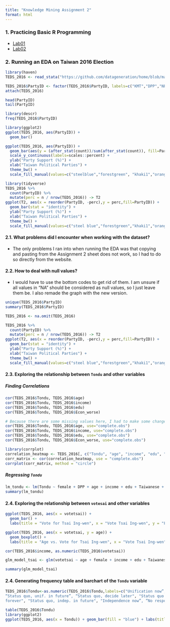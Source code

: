 ```yaml
---
title: "Knowledge Mining Assignment 2"
format: html
---
```


### 1. Practicing Basic R Programming

-   [Lab01](Lab01.qmd)
-   [Lab02](Lab02.qmd)

### 2. Running an EDA on Taiwan 2016 Election

```r
library(haven) 
TEDS_2016 <- read_stata("https://github.com/datageneration/home/blob/master/DataProgramming/data/TEDS_2016.dta?raw=true")

TEDS_2016$PartyID <- factor(TEDS_2016$PartyID, labels=c("KMT","DPP","NP","PFP", "TSU", "NPP","NA"))
attach(TEDS_2016)
```

```r
head(PartyID)
tail(PartyID)

library(descr)
freq(TEDS_2016$PartyID)

library(ggplot2)
ggplot(TEDS_2016, aes(PartyID)) + 
  geom_bar()

ggplot(TEDS_2016, aes(PartyID)) + 
  geom_bar(aes(y = (after_stat(count))/sum(after_stat(count)), fill=PartyID)) + 
  scale_y_continuous(labels=scales::percent) +
  ylab("Party Support (%)") + 
  xlab("Taiwan Political Parties") +
  theme_bw() +
  scale_fill_manual(values=c("steelblue","forestgreen", "khaki1","orange","goldenrod","yellow","grey"))
```

```r
library(tidyverse)
TEDS_2016 %>% 
  count(PartyID) %>% 
  mutate(perc = n / nrow(TEDS_2016)) -> T2
ggplot(T2, aes(x = reorder(PartyID, -perc),y = perc,fill=PartyID)) + 
  geom_bar(stat = "identity") +
  ylab("Party Support (%)") + 
  xlab("Taiwan Political Parties") +
  theme_bw() +
  scale_fill_manual(values=c("steel blue","forestgreen","khaki1","orange","goldenrod","yellow","grey"))
```

#### 2.1. What problems did I encounter when working with the dataset?

-   The only problems I ran into when running the EDA was that copying and pasting from the Assignment 2 sheet does not work, so I had to do so directly from the website.

#### 2.2. How to deal with null values?

-   I would have to use the bottom codes to get rid of them. I am unsure if all values in "NA" should be considered as null values, so I just leave them be. I also remade the graph with the new version.

```r
unique(TEDS_2016$PartyID)
summary(TEDS_2016$PartyID)

TEDS_2016 <- na.omit(TEDS_2016)

TEDS_2016 %>% 
  count(PartyID) %>% 
  mutate(perc = n / nrow(TEDS_2016)) -> T2
ggplot(T2, aes(x = reorder(PartyID, -perc),y = perc,fill=PartyID)) + 
  geom_bar(stat = "identity") +
  ylab("Party Support (%)") + 
  xlab("Taiwan Political Parties") +
  theme_bw() +
  scale_fill_manual(values=c("steel blue","forestgreen","khaki1","orange","goldenrod","yellow","grey"))
```

#### 2.3. Exploring the relationship between `Tondu` and other variables

##### Finding Correlations

```r
cor(TEDS_2016$Tondu, TEDS_2016$age) 
cor(TEDS_2016$Tondu, TEDS_2016$income)
cor(TEDS_2016$Tondu, TEDS_2016$edu) 
cor(TEDS_2016$Tondu, TEDS_2016$Econ_worse)

# Because there are some missing values here, I had to make some changes to the code.
cor(TEDS_2016$Tondu, TEDS_2016$age, use="complete.obs") 
cor(TEDS_2016$Tondu, TEDS_2016$income, use="complete.obs")
cor(TEDS_2016$Tondu, TEDS_2016$edu, use="complete.obs") 
cor(TEDS_2016$Tondu, TEDS_2016$Econ_worse, use="complete.obs")

library(corrplot)
correlation_heatmap <- TEDS_2016[, c("Tondu", "age", "income", "edu", "Econ_worse")]
corr_matrix <- cor(correlation_heatmap, use = "complete.obs")
corrplot(corr_matrix, method = "circle")
```

##### Regressing `Tondu`

```r
lm_tondu <- lm(Tondu ~ female + DPP + age + income + edu + Taiwanese + Econ_worse, data = TEDS_2016)
summary(lm_tondu)
```

#### 2.4. Exploring the relationship between `votesai` and other variables

```r
ggplot(TEDS_2016, aes(x = votetsai)) +
  geom_bar() +
  labs(title = "Vote for Tsai Ing-wen", x = "Vote Tsai Ing-wen", y = "Frequency")

ggplot(TEDS_2016, aes(x = votetsai, y = age)) +
  geom_boxplot() +
  labs(title = "Age vs. Vote for Tsai Ing-wen", x = "Vote Tsai Ing-wen", y = "Age")

cor(TEDS_2016$income, as.numeric(TEDS_2016$votetsai))

glm_model_tsai <- glm(votetsai ~ age + female + income + edu + Taiwanese + Econ_worse, data = TEDS_2016, family = binomial)

summary(glm_model_tsai)


```

#### 2.4. Generating frequency table and barchart of the `Tondu` variable

```r
TEDS_2016$Tondu<-as.numeric(TEDS_2016$Tondu,labels=c("Unification now”, 
“Status quo, unif. in future”, “Status quo, decide later", "Status quo 
forever", "Status quo, indep. in future", "Independence now”, “No response"))

table(TEDS_2016$Tondu)
library(ggplot2)
ggplot(TEDS_2016, aes(x = Tondu)) + geom_bar(fill = "blue") + labs(title = "Distribution of Tondu Preferences", x = "Tondu", y = "Frequency")
```
